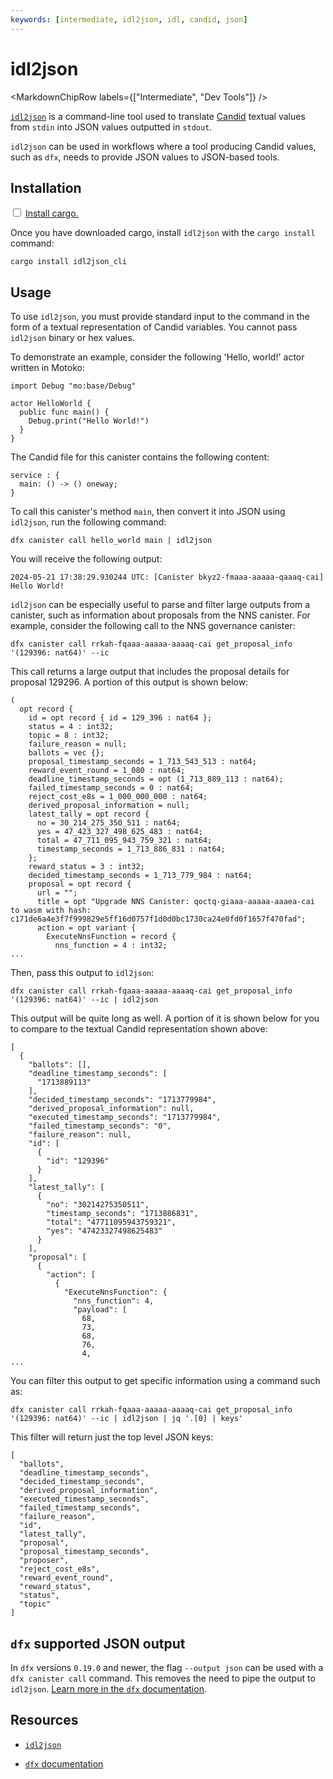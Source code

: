 ```yaml
---
keywords: [intermediate, idl2json, idl, candid, json]
---
```



# idl2json

<MarkdownChipRow labels={["Intermediate", "Dev Tools"]} />

[`idl2json`](https://github.com/dfinity/idl2json/tree/main) is a command-line tool used to translate [Candid](https://github.com/dfinity/candid) textual values from `stdin` into JSON values outputted in `stdout`.

`idl2json` can be used in workflows where a tool producing Candid values, such as `dfx`, needs to provide JSON values to JSON-based tools.

## Installation

<Tabs>
<TabItem value="prereq" label="Prerequisites" default>

<input type="checkbox"/> <a href="https://doc.rust-lang.org/cargo/getting-started/installation.html">Install cargo.</a>

</TabItem>
</Tabs>

Once you have downloaded cargo, install `idl2json` with the `cargo install` command:

```
cargo install idl2json_cli
```

## Usage

To use `idl2json`, you must provide standard input to the command in the form of a textual representation of Candid variables. You cannot pass `idl2json` binary or hex values.

To demonstrate an example, consider the following 'Hello, world!' actor written in Motoko:

```motoko
import Debug "mo:base/Debug"

actor HelloWorld {
  public func main() {
    Debug.print("Hello World!")
  }
}
```

The Candid file for this canister contains the following content:

```
service : {
  main: () -> () oneway;
}
```

To call this canister's method `main`, then convert it into JSON using `idl2json`, run the following command:

```
dfx canister call hello_world main | idl2json
```

You will receive the following output:

```
2024-05-21 17:38:29.930244 UTC: [Canister bkyz2-fmaaa-aaaaa-qaaaq-cai] Hello World!
```

`idl2json` can be especially useful to parse and filter large outputs from a canister, such as information about proposals from the NNS canister. For example, consider the following call to the NNS governance canister:

```
dfx canister call rrkah-fqaaa-aaaaa-aaaaq-cai get_proposal_info '(129396: nat64)' --ic
```

This call returns a large output that includes the proposal details for proposal 129296. A portion of this output is shown below:

```
(
  opt record {
    id = opt record { id = 129_396 : nat64 };
    status = 4 : int32;
    topic = 8 : int32;
    failure_reason = null;
    ballots = vec {};
    proposal_timestamp_seconds = 1_713_543_513 : nat64;
    reward_event_round = 1_080 : nat64;
    deadline_timestamp_seconds = opt (1_713_889_113 : nat64);
    failed_timestamp_seconds = 0 : nat64;
    reject_cost_e8s = 1_000_000_000 : nat64;
    derived_proposal_information = null;
    latest_tally = opt record {
      no = 30_214_275_350_511 : nat64;
      yes = 47_423_327_498_625_483 : nat64;
      total = 47_711_095_943_759_321 : nat64;
      timestamp_seconds = 1_713_886_831 : nat64;
    };
    reward_status = 3 : int32;
    decided_timestamp_seconds = 1_713_779_984 : nat64;
    proposal = opt record {
      url = "";
      title = opt "Upgrade NNS Canister: qoctq-giaaa-aaaaa-aaaea-cai to wasm with hash: c171de6a4e3f7f999829e5ff16d0757f1d0d0bc1730ca24e0fd0f1657f470fad";
      action = opt variant {
        ExecuteNnsFunction = record {
          nns_function = 4 : int32;
...
```

Then, pass this output to `idl2json`:

```
dfx canister call rrkah-fqaaa-aaaaa-aaaaq-cai get_proposal_info '(129396: nat64)' --ic | idl2json
```

This output will be quite long as well. A portion of it is shown below for you to compare to the textual Candid representation shown above:

```
[
  {
    "ballots": [],
    "deadline_timestamp_seconds": [
      "1713889113"
    ],
    "decided_timestamp_seconds": "1713779984",
    "derived_proposal_information": null,
    "executed_timestamp_seconds": "1713779984",
    "failed_timestamp_seconds": "0",
    "failure_reason": null,
    "id": [
      {
        "id": "129396"
      }
    ],
    "latest_tally": [
      {
        "no": "30214275350511",
        "timestamp_seconds": "1713886831",
        "total": "47711095943759321",
        "yes": "47423327498625483"
      }
    ],
    "proposal": [
      {
        "action": [
          {
            "ExecuteNnsFunction": {
              "nns_function": 4,
              "payload": [
                68,
                73,
                68,
                76,
                4,
...
```

You can filter this output to get specific information using a command such as:

```
dfx canister call rrkah-fqaaa-aaaaa-aaaaq-cai get_proposal_info '(129396: nat64)' --ic | idl2json | jq '.[0] | keys'
```

This filter will return just the top level JSON keys:

```
[
  "ballots",
  "deadline_timestamp_seconds",
  "decided_timestamp_seconds",
  "derived_proposal_information",
  "executed_timestamp_seconds",
  "failed_timestamp_seconds",
  "failure_reason",
  "id",
  "latest_tally",
  "proposal",
  "proposal_timestamp_seconds",
  "proposer",
  "reject_cost_e8s",
  "reward_event_round",
  "reward_status",
  "status",
  "topic"
]
```

## `dfx` supported JSON output

In `dfx` versions `0.19.0` and newer, the flag `--output json` can be used with a `dfx canister call` command. This removes the need to pipe the output to `idl2json`. [Learn more in the `dfx` documentation](/docs/current/building-dapps/developer-tools/dfx/er#options).

## Resources

- [`idl2json`](https://github.com/dfinity/idl2json/tree/main)

- [`dfx` documentation](/docs/current/building-dapps/developer-tools/dfx/er#options)